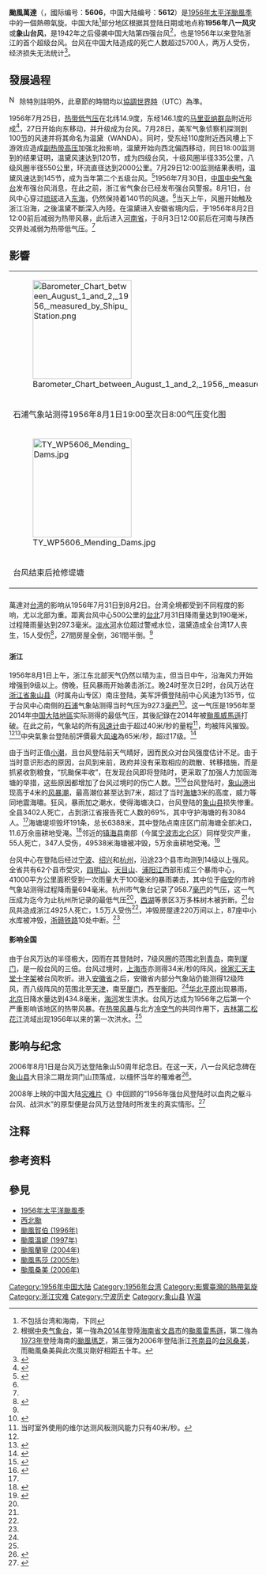 {{noteTA
|T=zh:颱風萬達 (1956年); zh-hans:超强台风万达 (1956年); zh-mo:颱風溫黛 (1956年); zh-cn:超强台风万达 (1956年); zh-hk:超強颱風萬達 (1956年); zh-tw:超級強烈颱風萬達 (1956年)
|1=zh-mo:颱風溫黛; zh-hans:超强台风萬達; zh-hant:強烈颱風萬達; zh-cn:超强台风万达; zh-hk:超強颱風萬達; zh-tw:超級強烈颱風萬達
|2=zh-hans:萬達; zh-hant:萬達; zh-cn:万达; zh-hk:萬達; zh-tw:萬達;zh-mo:溫黛
|3=zh:Typhoon Wanda; zh-cn:Super Typhoon Wanda; zh-hk:Super Typhoon Wanda; zh-mo:Typhoon Wanda; zh-tw:Super Typhoon Wanda
|G1=TyphoonOld}}
{{颱風基礎資訊
| 颱風名稱 = 颱風萬達
| 外文名稱 = Typhoon Wanda
| 外文語言 = 英語
| 十分鐘平均風速JMA = 127
| JMA = knot
| 二分鐘平均風速 = 90
| NMC = m/s
| 一分鐘平均風速 = 160
| SSHS = knot
| 一分鐘平均風速CWB = 80
| CWB = m/s
| 代表圖像 = 1,August,1956 Typhoon weather map.png
| 代表圖像名稱 = 1956年8月1日的天氣圖
| 形成日期 = 1956年7月26日
| 消散日期 = 1956年8月4日
| 瞬間最大陣風 = 295
| 最低氣壓 = 902
| 气压单位 = hPa
| 財產損失 = 
| 死傷人數 = {{TWN}}17死15伤<br>{{CHNML}}逾5715死20000伤<br><ref group="注" name="casualty-estimation">由于当时救援条件，实际伤亡人数很可能高于这个数字。</ref>
| 影響地區 = {{PCHH}}<br>{{TWN}}<br>{{CHNML}}<br>[[File:Flag_of_US_Occupied_Ryukyu_Islands.svg|22px]] [[美國統治琉球時期|美治琉球]]<br>{{JPN}}
| 備註 = 
| 颱風路徑圖 = Wanda 1956 track.png
| 風季年份 = 1956
| 風季位置 = 太平洋
}}

'''颱風萬達'''（{{lang-en|'''Typhoon Wanda'''}}，國际编号：'''5606'''，中国大陆编号：'''5612'''）是[[1956年太平洋颱風季|1956年太平洋颱風季]]中的一個熱帶氣旋。中国大陆<ref group="注" name="mainland">不包括台湾和海南，下同</ref>部分地区根据其登陆日期或地点称'''1956年八一风灾'''或'''象山台风'''，是1942年之后侵袭中国大陆第四强台风<ref group="注">根据[[中央气象台|中央气象台]]，第一強為[[2014年太平洋颱風季|2014年]]登陸[[海南省|海南省]][[文昌市|文昌市]]的[[颱風威馬遜_(2014年)|颱風雷馬遜]]，第二強為[[1973年太平洋颱風季|1973年]]登陸海南的[[颱風瑪琪_(1973年)|颱風瑪芝]]，第三强为2006年登陆浙江[[苍南县|苍南县]]的[[颱風桑美_(2006年)|台风桑美]]，而颱風桑美與此次風災剛好相距五十年。</ref>，也是1956年以来登陆浙江的首个超级台风。台风在中国大陆造成的死亡人数超过5700人，两万人受伤，经济损失无法统计<ref name="main">{{cite web|url=http://www.dg121.com/upload/news/staticFile/2009828101925428_1.htm|title=追忆往昔热带气旋的足迹之二：华东巨灾——地狱之门|publisher=东莞气象局|accessdate=2011-01-01|deadurl=yes|archiveurl=https://web.archive.org/web/20110619035831/http://www.dg121.com/upload/news/staticFile/2009828101925428_1.htm|archivedate=2011-06-19}}</ref>。

== 發展過程 ==
[[File:Nuvola_apps_important_yellow.svg|17px]] 除特別註明外，此章節的時間均以[[協調世界時|協調世界時]]（UTC）為準。

1956年7月25日，[[热带低气压|热带低气压]]在北纬14.9度，东经146.1度的[[马里亚纳群岛|马里亚纳群岛]]附近形成<ref>{{cite web|url=http://agora.ex.nii.ac.jp/digital-typhoon/summary/wnp/l/195606.html.en|title=Digital Typhoon: Typhoon 195606 (WANDA) - Detailed Track Information|accessdate=2011-01-01|archive-date=2020-12-01|archive-url=https://web.archive.org/web/20201201031327/http://agora.ex.nii.ac.jp/digital-typhoon/summary/wnp/l/195606.html.en}}</ref>，27日开始向东移动，并升级成为台风。7月28日，美军气象侦察机探测到100[[节_(单位)|节]]的风速并将其命名为温黛（WANDA）。同时，受东经110度附近西风槽上下游效应造成[[副热带高压|副热带高压]]加强北抬影响，温黛开始向西北偏西移动，同日18:00监测到的结果证明，温黛风速达到120节，成为四级台风，十级风圈半径335公里，八级风圈半径550公里，环流直径达到2000公里。7月29日12:00监测结果表明，温黛风速达到145节，成为当年第二个五级台风。<ref name="track">{{cite web|url=http://weather.unisys.com/hurricane/w_pacific/1956/6/track.dat|title=Track of typhoon 5606 from unisis.com|accessdate=2011-01-01|archive-url=https://web.archive.org/web/20110629111559/http://weather.unisys.com/hurricane/w_pacific/1956/6/track.dat|archive-date=2011-06-29|dead-url=yes}}</ref>1956年7月30日，[[國家氣象中心|中国中央气象台]]发布强台风消息，在此之前，浙江省气象台已经发布强台风警报。8月1日，台风中心穿过[[琉球|琉球]]进入[[东海|东海]]，仍然保持着140节的风速。<ref name="track" />当天上午，风圈开始触及浙江沿海，之後溫黛不斷深入內陸。在温黛进入安徽省境内后，于1956年8月2日12:00前后减弱为热带风暴，此后进入[[河南省|河南省]]，于8月3日12:00前后在河南与陕西交界处减弱为热带低气压。<ref name="track" />

==影響==
{{NoteUTC+8}}
{{Note24-hour}}
{{Double image aside|left|Xiangshan County after TY WP5606 1.jpg|180|Xiangshan County after TY WP5606 2.jpg|180|颱風傷害}}
{| class="infobox vevent" style="font-size: 90%;width:210px"
|-
| [[File:Barometer_Chart_between_August_1_and_2,_1956,_measured_by_Shipu_Station.png|200px]]
|-
| 石浦气象站测得1956年8月1日19:00至次日8:00气压变化图
|-
| [[File:TY_WP5606_Mending_Dams.jpg|200px]]
|-
| 台风结束后抢修堤塘
|}
==={{TWN}}===
萬達对[[台湾|台湾]]的影响从1956年7月31日到8月2日。台湾全境都受到不同程度的影响，尤以北部为重。距离台风中心500公里的[[台北|台北]]7月31日降雨量达到190毫米，过程降雨量达到297.3毫米。[[淡水河|淡水河]]水位超过警戒水位，温黛造成全台湾17人丧生，15人受伤<ref>{{cite web |url=http://photino.cwb.gov.tw/tyweb/tyfnweb/htm/explanation-1956wanda.htm |title=本颱風摘要－萬達 |publisher=侵台颱風資料庫 |accessdate=2011-01-01 |archive-date=2012-09-01 |archive-url=https://web.archive.org/web/20120901031130/http://photino.cwb.gov.tw/tyweb/tyfnweb/htm/explanation-1956wanda.htm }}</ref>，27間房屋全倒，361間半倒。<ref name="main" />

==={{CHNML}}===
====浙江====
1956年8月1日上午，浙江东北部天气仍然以晴为主，但当日中午，沿海风力开始增强到9级以上。傍晚，狂风暴雨开始袭击浙江。晚24时至次日2时，台风万达在[[浙江省|浙江省]][[象山县|象山县]]（时属舟山专区）南庄登陆，美军評價登陆前中心风速为135节，位于台风中心南侧的[[石浦|石浦]]气象站测得当时气压为927.3[[毫巴|毫巴]]<ref>{{cite web|url=http://bbs.typhoon.gov.cn/read.php?tid=66341|title=5612实测海平面气压真的是923hpa吗？|publisher=颱風論壇|deadurl=yes|archiveurl=https://web.archive.org/web/20160805191944/http://bbs.typhoon.gov.cn/read.php?tid=66341|archivedate=2016-08-05}}</ref>。这一气压是1956年至2014年[[中国大陆地區|中国大陆地區]]实际测得的最低气压，其後記錄在2014年被[[颱風威馬遜_(2014年)|颱風威馬遜]]打破。在此之前，气象站的所有[[风速计|风速计]]由于超过40米/秒的量程<ref group="注">当时室外使用的维尔达测风板测风能力只有40米/秒。</ref>，均被阵风摧毁。<ref name="main" /><ref>{{cite web|url=http://www.cnnb.com.cn/gb/node2/newspaper/pdf/nbrb/2006/07/26/18.pdf|title=面对风魔，宁波人今天这样应对|publisher=宁波日报|author=金晓东 方文|date=2006-07-26|accessdate=2010-01-02|deadurl=yes|archiveurl=https://web.archive.org/web/20160701154058/http://www.cnnb.com.cn/gb/node2/newspaper/pdf/nbrb/2006/07/26/18.pdf|archivedate=2016-07-01}}</ref>中央氣象台登陆前評價最大[[风速|风速]]為65米/秒，超过17级。<ref name="zjnews">{{Cite web|title=86岁高龄老人记忆中真实的“超强台风”-台风-浙江在线-浙江新闻|url=https://zjnews.zjol.com.cn/05zjnews/system/2009/07/29/015705477.shtml|access-date=2022-06-09|work=zjnews.zjol.com.cn|archive-date=2022-06-09|archive-url=https://web.archive.org/web/20220609002115/https://zjnews.zjol.com.cn/05zjnews/system/2009/07/29/015705477.shtml}}</ref>

由于当时正值[[潮汐|小潮]]，且台风登陆前天气晴好，因而民众对台风强度估计不足。由于当时意识形态的原因，台风到来前，政府并没有采取相应的疏散、转移措施，而是抓紧收割粮食，“抗颱保丰收”，在发现台风即将登陆时，更采取了加强人力加固海塘的举措，这些原因都增加了台风过境时的伤亡人数。<ref name="slt.zj.gov">{{cite web|url=http://slt.zj.gov.cn/pages/document/36/document_277.htm|title=巨型超强台风登陆浙江50年回顾与启示|publisher=浙江省气象局|author=祝启桓|date=2006-08-10|accessdate=2010-01-02|archive-url=https://web.archive.org/web/20160304212736/http://slt.zj.gov.cn/pages/document/36/document_277.htm#|archive-date=2016-03-04|dead-url=yes}}</ref><ref>{{cite journal zh | author=王佳 赖赛飞 陈雅珍 肖康焕 金晓东 | title=“八一”台风50年祭 | url=http://www.cnnb.com.cn/gb/node2/newspaper/nbrb/2006/7/node65045/node65052/userobject7ai1308378.html | journal=《宁波日报》城事周刊 | issue=82 | date=2006-07-26 | accessdate=2011-01-01 | deadurl=yes | archiveurl=https://web.archive.org/web/20140202131009/http://www.cnnb.com.cn/gb/node2/newspaper/nbrb/2006/7/node65045/node65052/userobject7ai1308378.html | archivedate=2014-02-02 }}</ref>台风登陆时，[[象山港|象山港]]出现高于4米的[[风暴潮|风暴潮]]，最高潮位甚至达到7米，超过了当时[[海塘|海塘]]3米的高度，威力等同地震海嘯。狂风，暴雨加之潮水，使得海塘决口，台风登陆的[[象山县|象山县]]损失惨重。全县3402人死亡，占到浙江省报告死亡人数的69%，其中守护海塘的有3084人。<ref name="zjnews"/>海塘堤坝毁坏191条，总长6388米，其中登陆点南庄区门前海塘全部决口，11.6万余亩耕地受淹。<ref name="ynet">{{cite web|url=http://news.sina.com.cn/c/2006-08-11/040110691204.shtml|title=1956浙江八一台风达23级造成近5千人死亡|publisher=[[中国青年报|中国青年报]]|author=叶铁桥|date=2006-08-11|accessdate=2010-01-01|archive-date=2019-09-04|archive-url=https://web.archive.org/web/20190904203346/http://news.sina.com.cn/c/2006-08-11/040110691204.shtml}}</ref>邻近的[[镇海县|镇海县]]南部（今属[[宁波市|宁波市]][[北仑区|北仑区]]）同样受灾严重，55人死亡，347人受伤，49538米海塘被冲毁，5万余亩耕地受淹。<ref>{{cite web|url=http://dfz.bl.gov.cn/detail.php?id=145|title=宁波北仑地方志 - 台风|date=2010-01-09|accessdate=2010-01-02|archive-url=https://web.archive.org/web/20160306042427/http://dfz.bl.gov.cn/detail.php?id=145|archive-date=2016-03-06|dead-url=yes}}</ref>

台风中心在登陆后经过[[宁波|宁波]]、[[绍兴|绍兴]]和[[杭州|杭州]]，沿途23个县市均测到14级以上强风。全省共有62个县市受灾，[[四明山|四明山]]、[[天目山_(浙江)|天目山]]、[[浦阳江|浦阳江]]西部形成三个暴雨中心，41000平方公里面积受到一次雨量大于100毫米的暴雨袭击，其中位于[[临安市|临安]]的市岭气象站测得过程降雨量694毫米。杭州市气象台记录了958.7[[毫巴|毫巴]]的气压，这一气压成为迄今为止杭州所记录的最低气压<ref name="zjnews"/>，[[西湖|西湖]]等景区3万多株树木被折断。<ref name="slt.zj.gov" />台风共造成浙江4925人死亡，1.5万人受伤<ref group="注" name="casualty-estimation" />，冲毁房屋達220万间以上，87座中小水库被冲毁，[[浙赣铁路|浙赣铁路]]10处中断。<ref name="ynet" />

====影响全国====
由于台风万达的半径极大，因而在其登陆时，7级风圈的范围北到[[青岛|青岛]]，南到[[厦门|厦门]]，是一般台风的三倍。台风过境时，[[上海市|上海市]]亦测得34米/秒的阵风，[[徐家汇天主堂|徐家汇天主堂]][[十字架|十字架]]被台风吹折。进入[[安徽省|安徽省]]之后，安徽省内部分气象站仍能测得12级阵风，而八级阵风的范围北至[[天津|天津]]，南至[[厦门|厦门]]，西至[[衡阳|衡阳]]。<ref name="zjnews"/>[[华北平原|华北平原]]出现暴雨，[[北京|北京]]日降水量达到434.8毫米，[[海河|海河]]发生洪水。台风万达成为1956年之后第一个严重影响该地区的热带风暴。在[[热带风暴|热带风暴]]与北方[[寒潮|冷空气]]的共同作用下，[[吉林省|吉林]][[第二松花江|第二松花江]]流域出现1956年以来的第一次洪水。<ref name="main" />

== 影响与纪念 ==
2006年8月1日是台风万达登陆象山50周年纪念日。在这一天，八一台风纪念碑在[[象山县|象山县]]大目涂二期龙洞门山顶落成，以缅怀当年的罹难者<ref>{{Cite web|title=象山纪念抗击八一台风50周年 -象山-首页-新闻中心|url=http://www.cnnb.com.cn/xinwen/system/2006/08/02/005152729.shtml|access-date=2022-06-09|work=www.cnnb.com.cn|archive-date=2022-06-09|archive-url=https://web.archive.org/web/20220609001843/http://www.cnnb.com.cn/xinwen/system/2006/08/02/005152729.shtml}}</ref>。

2008年上映的中国大陆[[灾难片|灾难片]]《{{link-wuu|超强台风 (电影)|超强台风 (电影)|超强台风}}》中回顾的“1956年强台风登陆时以血肉之躯斗台风、战洪水”的原型便是台风万达登陆时所发生的真实情形。<ref>{{cite web|url=http://culture.people.com.cn/GB/8498392.html|title=中国式灾难大片《超强台风》带来的启示|author=王强|publisher=[[人民网|人民网]]|date=2008-12-11|accessdate=2011-01-01|archive-date=2016-03-04|archive-url=https://web.archive.org/web/20160304084231/http://culture.people.com.cn/GB/8498392.html}}</ref>

== 注释 ==
{{reflist|group="注"}}

== 参考资料 ==
{{reflist|2}}

{{commons category|Typhoon Wanda (1956)}}

== 參見 ==
*[[1956年太平洋颱風季|1956年太平洋颱風季]]
*[[西北颱|西北颱]]
*[[颱風賀伯|颱風賀伯 (1996年)]]
*[[9711號台风|颱風溫妮 (1997年)]]
*[[颱風雲娜|颱風蘭寧 (2004年)]]
*[[颱風麥莎|颱風馬莎 (2005年)]]
*[[颱風桑美_(2006年)|颱風桑美 (2006年)]]
{{侵臺颱風}}

{{DEFAULTSORT:T台}}
[[Category:1956年中国大陆|Category:1956年中国大陆]]
[[Category:1956年台湾|Category:1956年台湾]]
[[Category:影響臺灣的熱帶氣旋|Category:影響臺灣的熱帶氣旋]]
[[Category:浙江灾难|Category:浙江灾难]]
[[Category:宁波历史|Category:宁波历史]]
[[Category:象山县|Category:象山县]]
[[Category:1956年太平洋颱風季|W温]]